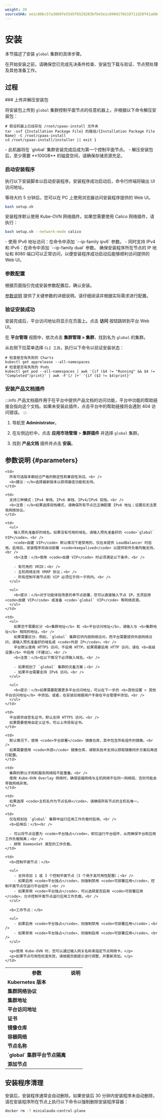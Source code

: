 ```yaml
---
weight: 30
sourceSHA: ee1c80bc57a3860fe55d5f6529283bfb43e1c040427bb19711d20f41a68dacfe
---
```


# 安装

本节描述了安装 `global` 集群的具体步骤。

在开始安装之前，请确保您已完成先决条件检查、安装包下载与验证、节点预处理及其他准备工作。

## 过程

<Steps>
  ### 上传并解压安装包

  将安装包上传到 `global` 集群控制平面节点的任意机器上，并根据以下命令解压安装包：

  ```shell
  # 假设机器上已经存在 /root/cpaas-install 文件夹
  tar -xvf {Installation Package File} 的路径/{Installation Package File Name} -C /root/cpaas-install
  cd /root/cpaas-install/installer || exit 1
  ```

  <Directive type="info" title="信息">
    - 此机器将在 `global` 集群安装完成后成为第一个控制平面节点。
    - 解压安装包后，至少需要 **100GB** 的磁盘空间，请确保存储资源充足。
  </Directive>

  ### 启动安装程序

  执行以下安装脚本以启动安装程序。安装程序成功启动后，命令行终端将输出 UI 访问地址。

  等待大约 5 分钟后，您可以在 PC 上使用浏览器访问安装程序提供的 Web UI。

  ```bash
  bash setup.sh
  ```

  安装程序默认使用 Kube-OVN 网络插件。如果您需要使用 Calico 网络插件，请执行：

  ```bash
  bash setup.sh --network-mode calico
  ```

  <Directive type="info" title="信息">
    - 使用 IPv6 地址访问：在命令中添加 `--ip-family ipv6` 参数。
    - 同时支持 IPv4 和 IPv6：在命令中添加 `--ip-family dual` 参数。
  </Directive>

  <Directive type="warning" title="警告">
    确保安装程序所在节点的 IP 地址和 8080 端口可以正常访问，以便安装程序成功启动后能够顺利访问提供的 Web UI。
  </Directive>

  ### 参数配置

  根据页面指引完成安装参数配置后，确认安装。

  [参数说明](#parameters) 提供了关键参数的详细说明。请仔细阅读并根据实际需求进行配置。

  ### 验证安装成功

  安装完成后，平台访问地址将显示在页面上。点击 **访问** 按钮跳转到平台 Web UI。

  在 **平台管理** 视图中，依次点击 **集群管理 > 集群**，找到名为 `global` 的集群。

  从右侧下拉菜单选择 `CLI 工具`，执行以下命令以验证安装状态：

  ```shell
  # 检查是否有失败的 Charts
  kubectl get apprelease --all-namespaces
  # 检查是否有失败的 Pods
  kubectl get pod --all-namespaces | awk '{if ($4 != "Running" && $4 != "Completed")print}' | awk -F'[/ ]+' '{if ($3 != $4)print}'
  ```

  ### 安装产品文档插件

  :::info
  产品文档插件用于在平台中提供产品文档的访问功能，平台中功能的帮助链接会指向这个文档。如果未安装此插件，点击平台中的帮助链接将会遇到 404 访问错误。
  :::

  1. 导航至 **Administrator**。

  2. 在左侧边栏中，点击 **应用市场管理** > **集群插件** 并选择 `global` 集群。

  3. 找到 **产品文档** 插件并点击 **安装**。

</Steps>

## 参数说明 \{#parameters}

<table>
  <tr>
    <th style={{ whiteSpace: 'nowrap' }}>参数</th>
    <th style={{ whiteSpace: 'nowrap' }}>说明</th>
  </tr>

  <tr>
    <td><b>Kubernetes 版本</b></td>

    <td>
      所有可选版本都经过严格的稳定性和兼容性测试。<br />
      <b>建议：</b>选择最新版本以获得最佳功能和支持。
    </td>
  </tr>

  <tr>
    <td><b>集群网络协议</b></td>

    <td>
      支持三种模式：IPv4 单栈、IPv6 单栈、IPv4/IPv6 双栈。<br />
      <b>注意：</b>如果选择双栈模式，请确保所有节点已正确配置 IPv6 地址；设置后无法更改网络协议。
    </td>
  </tr>

  <tr>
    <td><b>集群地址</b></td>

    <td>
      <ul>
        输入预先准备好的域名。如果没有可用的域名，请输入预先准备好的 <code>`global` VIP</code>。<br />
        <code>自建 VIP</code> 默认情况下是禁用的，仅在未提供 LoadBalancer 时启用。启用后，安装程序将自动部署 <code>keepalived</code> 以提供软件负载均衡支持。<br />
        <b>注意：</b>使用 <code>自建 VIP</code> 时必须满足以下条件，<br />

        - 有可用的 VRID；<br />
        - 主机网络支持 VRRP 协议；<br />
        - 所有控制平面节点和 VIP 必须位于同一子网内。<br />
      </ul>

      <ul>
        <b>提示：</b>对于功能体验场景的单节点部署，您可以直接输入节点 IP。无须启用 <code>自建 VIP</code> 或准备 <code>`global` VIP</code> 等网络资源。
      </ul>
    </td>
  </tr>

  <tr>
    <td><b>平台访问地址</b></td>

    <td>
      <ul>
        如果您不需要区分 <b>集群地址</b> 和 <b>平台访问地址</b>，请输入与 <b>集群地址</b> 相同的地址。<br />
        如果需要区分，例如，`global` 集群仅供内部网络访问，而平台需要提供外部网络访问，请输入预先准备好的域名或 <code>外部 IP</code>。<br />
        平台默认使用 HTTPS 访问，不启用 HTTP。如果需要启用 HTTP 访问，请在 <b>高级设置</b> 中启用（不建议）。<br />
        <b>注意：</b>在以下情况下必须输入域名，<br />

        - 如果规划了 `global` 集群的灾备方案；<br />
        - 如果平台需要支持 IPv6 访问。<br />
      </ul>

      <ul>
        <b>提示：</b>如果需要配置更多平台访问地址，可以在下一步的 <b>其他设置 > 其他平台访问地址</b> 中添加。或者，在安装后根据用户手册在平台管理中添加。<br />
      </ul>
    </td>
  </tr>

  <tr>
    <td><b>证书</b></td>

    <td>
      平台提供自签名证书，默认支持 HTTPS 访问。<br />
      如果需要使用自定义证书，可以上传现有证书。
    </td>
  </tr>

  <tr>
    <td><b>镜像仓库</b></td>

    <td>
      默认情况下，使用 <code>平台部署</code> 镜像仓库，其中包含所有组件的镜像。<br />
      如果需要使用 <code>外部</code> 镜像仓库，请联系技术支持以获取镜像同步方案后再进行配置。
    </td>
  </tr>

  <tr>
    <td><b>容器网络</b></td>

    <td>
      集群的默认子网和服务网络段不能重叠。<br />
      使用 Kube-OVN Overlay 网络时，确保容器网络与主机网络不在同一网络段，否则可能会导致网络异常。
    </td>
  </tr>

  <tr>
    <td><b>节点名称</b></td>

    <td>
      如果选择 <code>主机名作为节点名称</code>，请确保所有节点的主机名唯一。
    </td>
  </tr>

  <tr>
    <td><b>`global` 集群平台节点隔离</b></td>

    <td>
      仅在规划在 `global` 集群中运行应用工作负载时启用。<br />
      <b>启用后：</b><br />

      - 可以将节点设置为 <code>平台独占</code>，即仅运行平台组件，从而确保平台和应用工作负载隔离；<br />
      - 排除 DaemonSet 类型的工作负载。
    </td>
  </tr>

  <tr>
    <td><b>添加节点</b></td>

    <td>
      <b>控制平面节点：</b>

      <ul>
        - 支持添加 1 或 3 个控制平面节点（3 个用于高可用性配置）；<br />
        - 如果启用 <code>平台独占</code>，则强制禁用 <code>可部署应用</code>，控制平面节点仅运行平台组件；<br />
        - 如果禁用 <code>平台独占</code>，可以选择是否启用 <code>可部署应用</code>，允许控制平面节点运行应用工作负载。<br />
      </ul>

      <b>工作节点：</b>

      <ul>
        - 如果启用 <code>平台独占</code>，则强制禁用 <code>可部署应用</code>；<br />
        - 如果禁用 <code>平台独占</code>，则强制启用 <code>可部署应用</code>。<br />
      </ul>

      <p>使用 Kube-OVN 时，您可以通过输入网关名称来指定节点网络卡。</p>
      <p>如果节点可用性检查失败，请根据页面提示进行调整，并重新添加。</p>
    </td>
  </tr>
</table>

## 安装程序清理

安装后，安装程序通常会自动删除。如果安装后 30 分钟内安装程序未自动删除，请在安装程序所在节点上执行以下命令以强制删除安装程序容器：

```bash
docker rm -f minialauda-control-plane
```

